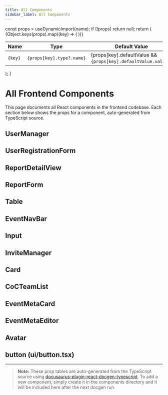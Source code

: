 ---
title: All Components
sidebar_label: All Components
---


  const props = useDynamicImport(name);
  if (!props) return null;
  return (
    <table>
      <thead>
        <tr>
          <th>Name</th>
          <th>Type</th>
          <th>Default Value</th>
          <th>Required</th>
          <th>Description</th>
        </tr>
      </thead>
      <tbody>
        {Object.keys(props).map((key) => (
          <tr key={key}>
            <td><code>{key}</code></td>
            <td><code>{props[key].type?.name}</code></td>
            <td>{props[key].defaultValue && <code>{props[key].defaultValue.value}</code>}</td>
            <td>{props[key].required ? "Yes" : "No"}</td>
            <td>{props[key].description}</td>
          </tr>
        ))}
      </tbody>
    </table>
  );
}

# All Frontend Components

This page documents all React components in the frontend codebase. Each section below shows the props for a component, auto-generated from TypeScript source.

## UserManager
<PropTable name="UserManager" />

## UserRegistrationForm
<PropTable name="UserRegistrationForm" />

## ReportDetailView
<PropTable name="ReportDetailView" />

## ReportForm
<PropTable name="ReportForm" />

## Table
<PropTable name="Table" />

## EventNavBar
<PropTable name="EventNavBar" />

## Input
<PropTable name="Input" />

## InviteManager
<PropTable name="InviteManager" />

## Card
<PropTable name="Card" />

## CoCTeamList
<PropTable name="CoCTeamList" />

## EventMetaCard
<PropTable name="EventMetaCard" />

## EventMetaEditor
<PropTable name="EventMetaEditor" />

## Avatar
<PropTable name="Avatar" />

## button (ui/button.tsx)
<PropTable name="button" />

---

> **Note:** These prop tables are auto-generated from the TypeScript source using [docusaurus-plugin-react-docgen-typescript](https://github.com/atomicpages/docusaurus-plugin-react-docgen-typescript). To add a new component, simply create it in the components directory and it will be included here after the next docgen run. 